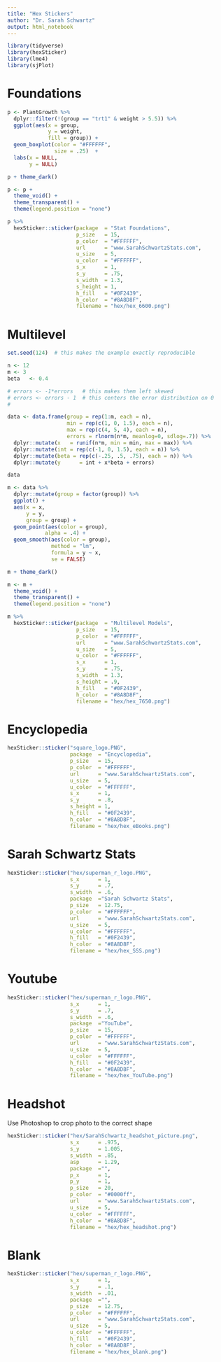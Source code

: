```yaml
---
title: "Hex Stickers"
author: "Dr. Sarah Schwartz"
output: html_notebook
---
```



```r
library(tidyverse)
library(hexSticker)
library(lme4)
library(sjPlot)
```


# Foundations

```r
p <- PlantGrowth %>% 
  dplyr::filter(!(group == "trt1" & weight > 5.5)) %>% 
  ggplot(aes(x = group,
             y = weight,
             fill = group)) +
  geom_boxplot(color = "#FFFFFF",
               size = .25)  +
  labs(x = NULL,
       y = NULL) 

p + theme_dark()
```

```r
p <- p +
  theme_void() +
  theme_transparent() +
  theme(legend.position = "none")

p %>% 
  hexSticker::sticker(package  = "Stat Foundations", 
                      p_size   = 15, 
                      p_color  = "#FFFFFF",
                      url      = "www.SarahSchwartzStats.com",
                      u_size   = 5,
                      u_color  = "#FFFFFF",
                      s_x      = 1, 
                      s_y      = .75, 
                      s_width  = 1.3, 
                      s_height = 1,
                      h_fill   = "#0F2439",
                      h_color  = "#8A8D8F",
                      filename = "hex/hex_6600.png")
```


# Multilevel



```r
set.seed(124)  # this makes the example exactly reproducible

n <- 12
m <- 3
beta   <- 0.4

# errors <- -1*errors   # this makes them left skewed
# errors <- errors - 1  # this centers the error distribution on 0
# 

data <- data.frame(group = rep(1:m, each = n),
                   min = rep(c(1, 0, 1.5), each = n),
                   max = rep(c(4, 5, 4), each = n),
                   errors = rlnorm(n*m, meanlog=0, sdlog=.7)) %>% 
  dplyr::mutate(x   = runif(n*m, min = min, max = max)) %>% 
  dplyr::mutate(int = rep(c(-1, 0, 1.5), each = n)) %>% 
  dplyr::mutate(beta = rep(c(-.25, .5, .75), each = n)) %>% 
  dplyr::mutate(y      = int + x*beta + errors) 

data
```

```r


m <- data %>% 
  dplyr::mutate(group = factor(group)) %>%
  ggplot() +
  aes(x = x,
      y = y,
      group = group) +
  geom_point(aes(color = group),
            alpha = .4) +
  geom_smooth(aes(color = group),
              method = "lm",
              formula = y ~ x,
              se = FALSE)

m + theme_dark()
```



```r
m <- m +
  theme_void() +
  theme_transparent() +
  theme(legend.position = "none")

m %>% 
  hexSticker::sticker(package  = "Multilevel Models", 
                      p_size   = 15, 
                      p_color  = "#FFFFFF",
                      url      = "www.SarahSchwartzStats.com",
                      u_size   = 5,
                      u_color  = "#FFFFFF",
                      s_x      = 1, 
                      s_y      = .75, 
                      s_width  = 1.3, 
                      s_height = .9,
                      h_fill   = "#0F2439",
                      h_color  = "#8A8D8F",
                      filename = "hex/hex_7650.png")
```

# Encyclopedia


```r
hexSticker::sticker("square_logo.PNG",
                    package  = "Encyclopedia", 
                    p_size   = 15, 
                    p_color  = "#FFFFFF",
                    url      = "www.SarahSchwartzStats.com",
                    u_size   = 5,
                    u_color  = "#FFFFFF",
                    s_x      = 1, 
                    s_y      = .8, 
                    s_height = 1,
                    h_fill   = "#0F2439",
                    h_color  = "#8A8D8F",
                    filename = "hex/hex_eBooks.png")
```


# Sarah Schwartz Stats

```r
hexSticker::sticker("hex/superman_r_logo.PNG",
                    s_x      = 1, 
                    s_y      = .7, 
                    s_width  = .6,
                    package  ="Sarah Schwartz Stats", 
                    p_size   = 12.75, 
                    p_color  = "#FFFFFF",
                    url      = "www.SarahSchwartzStats.com",
                    u_size   = 5,
                    u_color  = "#FFFFFF",
                    h_fill   = "#0F2439",
                    h_color  = "#8A8D8F",
                    filename = "hex/hex_SSS.png")
```

# Youtube


```r
hexSticker::sticker("hex/superman_r_logo.PNG",
                    s_x      = 1, 
                    s_y      = .7, 
                    s_width  = .6,
                    package  ="YouTube", 
                    p_size   = 15, 
                    p_color  = "#FFFFFF",
                    url      = "www.SarahSchwartzStats.com",
                    u_size   = 5,
                    u_color  = "#FFFFFF",
                    h_fill   = "#0F2439",
                    h_color  = "#8A8D8F",
                    filename = "hex/hex_YouTube.png")
```


# Headshot

Use Photoshop to crop photo to the correct shape

```r
hexSticker::sticker("hex/SarahSchwartz_headshot_picture.png",
                    s_x      = .975, 
                    s_y      = 1.005, 
                    s_width  = .85,
                    asp      = 1.29,
                    package  ="", 
                    p_x      = 1,
                    p_y      = 1, 
                    p_size   = 20, 
                    p_color  = "#0000ff",
                    url      = "www.SarahSchwartzStats.com",
                    u_size   = 5,
                    u_color  = "#FFFFFF",
                    h_color  = "#8A8D8F",
                    filename = "hex/hex_headshot.png")
```


# Blank

```r
hexSticker::sticker("hex/superman_r_logo.PNG",
                    s_x      = 1, 
                    s_y      = .1, 
                    s_width  = .01,
                    package  ="", 
                    p_size   = 12.75, 
                    p_color  = "#FFFFFF",
                    url      = "www.SarahSchwartzStats.com",
                    u_size   = 5,
                    u_color  = "#FFFFFF",
                    h_fill   = "#0F2439",
                    h_color  = "#8A8D8F",
                    filename = "hex/hex_blank.png")
```

